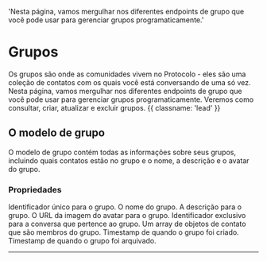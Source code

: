   'Nesta página, vamos mergulhar nos diferentes endpoints de grupo que você pode usar para gerenciar grupos programaticamente.'

# Grupos

Os grupos são onde as comunidades vivem no Protocolo - eles são uma coleção de contatos com os quais você está conversando de uma só vez. Nesta página, vamos mergulhar nos diferentes endpoints de grupo que você pode usar para gerenciar grupos programaticamente. Veremos como consultar, criar, atualizar e excluir grupos. {{ classname: 'lead' }}

## O modelo de grupo

O modelo de grupo contém todas as informações sobre seus grupos, incluindo quais contatos estão no grupo e o nome, a descrição e o avatar do grupo.

### Propriedades

<Properties>
  <Property da propriedade="id" type="string">
    Identificador único para o grupo.
  </Property>
  <Property da propriedade="nome" type="string">
    O nome do grupo.
  </Property>
  <Property da propriedade="descrição" type="string">
    A descrição para o grupo.
  </Property>
  <Property da propriedade="avatar_url" type="string">
    O URL da imagem do avatar para o grupo.
  </Property>
  <Property da propriedade="conversation_id" type="string">
    Identificador exclusivo para a conversa que pertence ao grupo.
  </Property>
  <Property da propriedade="contatos" type="array">
    Um array de objetos de contato que são membros do grupo.
  </Property>
  <Property da propriedade="created_at" type="timestamp">
    Timestamp de quando o grupo foi criado.
  </Property>
  <Property da propriedade="archived_at" type="timestamp">
    Timestamp de quando o grupo foi arquivado.
  </Property>
</Properties>

---

